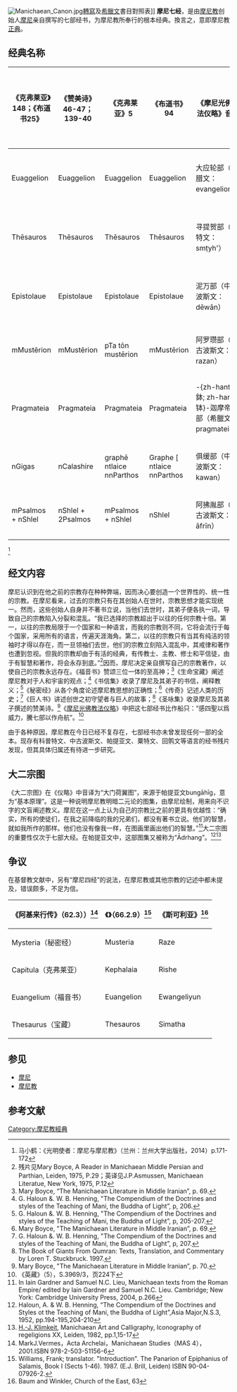 {{noteTA
|1=zh-hant:讚願經; zh-hans:赞愿经;
}}

[[File:Manichaean_Canon.jpg|thumb]][[羅馬化|轉寫]]及[[希臘文|希臘文]]書目對照表]]
'''摩尼七经'''，是由[[摩尼教|摩尼教]]创始人[[摩尼|摩尼]]亲自撰写的七部经书，为摩尼教所奉行的根本经典。換言之，意即摩尼教[[正典|正典]]。

== 经典名称 ==

{| class="wikitable"
|-
! 《克弗莱亚》148；《布道书25》 !! 《赞美诗》46-47；139-40 !! 《克弗莱亚》5 !! 《布道书》94 !! 《摩尼光佛教法仪略》音译 !! 《摩尼光佛教法仪略》意译 !! 现代翻译
|-
| Euaggelion || Euaggelion || Euaggelion || Euaggelion || 大应轮部（希腊文：evangelion） || [[彻尽万法根源智经|彻尽万法根源智经]] || 福音书
|-
| Thēsauros || Thēsauros || Thēsauros || Thēsauros || 寻提贺部（粟特文：smṭyh'）|| [[净命宝藏经|净命宝藏经]] || 生命宝藏
|-
| Epistolaue || Epistolaue || Epistolaue || Epistolaue || 泥万部（中古波斯文：dēwān） || [[律藏经|律藏经/药藏经]] || 书信集
|-
| mMustērion || mMustērion || pTa tōn mustērion || mMustērion || 阿罗瓒部（中古波斯文：razan）|| [[秘密法藏经|秘密法藏经]] || 秘密
|-
| Pragmateia || Pragmateia || Pragmateia || Pragmateia || -{zh-hant:鉢; zh-hans:钵}-迦摩帝夜部（希臘文：pragmateia）|| [[证明过去教经|证明过去教经]] || 传奇
|-
| nGigas || nCalashire || graphē ntlaice nnParthos || Graphe [ ntlaice nnParthos || 俱缓部（中古波斯文：kawan） || [[大力士经|大力士经]] || 巨人书
|-
| mPsalmos + nShlel || nShlel + 2Psalmos || mPsalmos  + nShlel || nShlel || 阿拂胤部（中古波斯文：āfrīn） || [[赞愿经|赞愿经]] || 圣咏集
|}
<ref>马小鹤：《光明使者：摩尼与摩尼教》（兰州：兰州大学出版社，2014）p.171-172</ref>

== 经文内容 ==

摩尼认识到在他之前的宗教存在种种弊端，因而决心要创造一个世界性的、统一性的宗教。在摩尼看来，过去的宗教只有在其创始人在世时，宗教思想才能实现统一。然而，这些创始人自身并不著书立说，当他们去世时，其弟子便各执一词，导致自己的宗教陷入分裂和混乱。“我已选择的宗教超出于以往的任何宗教十倍。第一，以往的宗教局限于一个国家和一种语言，而我的宗教则不同，它将会流行于每个国家，采用所有的语言，传遍天涯海角。第二，以往的宗教只有当其有纯洁的领袖时才得以存在，而一旦领袖们去世，他们的宗教立刻陷入混乱中，其戒律和著作也遭到忽视。但我的宗教却由于有活的经典，有传教士、主教、修士和平信徒，由于有智慧和著作，将会永存到底。”<ref>残片见Mary Boyce, A Reader in Manichaean Middle Persian and Parthian, Leiden, 1975, P.29；英译见J.P.Asmussen, Manichaean Literatue, New York, 1975, P.12</ref>因而，摩尼决定亲自撰写自己的宗教著作，以使自己的宗教永远存在。《福音书》赞颂三位一体的至高神；<ref>Mary Boyce, “The Manichaean Literature in Middle Iranian”, p. 69.</ref>《生命宝藏》阐述摩尼教对于人和宇宙的观点；<ref>G. Haloun &. W. B. Henning, "The Compendium of the Doctrines and styles of the Teaching of Mani, the Buddha of Light”, p, 206.</ref>《书信集》收录了摩尼及其弟子的书信，阐释教义；<ref>G. Haloun &. W. B. Henning, "The Compendium of the Doctrines and styles of the Teaching of Mani, the Buddha of Light”, p, 205-207.</ref>《秘密经》从各个角度论述摩尼教思想的正确性；<ref>Mary Boyce, "The Manichaean Literature in Middle Iranian”, p. 69.</ref>《传奇》记述人类的历史；<ref>G. Haloun &. W. B. Henning, "The Compendium of the Doctrines and styles of the Teaching of Mani, the Buddha of Light”, p, 207.</ref>《巨人书》讲述创世之初守望者与巨人的故事；<ref>The Book of Giants From Qumran: Texts, Translation, and Commentary by Loren T. Stuckbruck. 1997.</ref>《圣咏集》收录摩尼及其弟子撰述的赞美诗。<ref>Mary Boyce, "The Manichaean Literature in Middle Iranian”, p. 70.</ref>《[[摩尼光佛教法仪略|摩尼光佛教法仪略]]》中把这七部经书比作船只：“感四聖以爲威力，騰七部以作舟航”。<ref>《英藏》（5），S.3969/3，页224下</ref>

由于各种原因，摩尼教在今日已经不复存在，七部经书亦未曾发现任何一部的全本。现存有科普特文、中古波斯文、帕提亚文、粟特文、回鹘文等语言的经书残片发现，但其具体归属还有待进一步研究。

== 大二宗图 ==
{{Main|大二宗圖}}
《大二宗图》在《仪略》中音译为“大门荷翼图”，来源于帕提亚文bungāhīg，意为“基本原理”。这是一种说明摩尼教明暗二元论的图集，由摩尼绘制，用来向不识字的文盲阐述教义。摩尼在这一点上认为自己的宗教比之前的更具有优越性：“确实，所有的使徒们，在我之前降临的我的兄弟们，都没有著书立说。他们的智慧，就如我所作的那样。他们也没有像我一样，在图画里画出他们的智慧。”<ref>In Iain Gardner and Samuel N.C. Lieu, Manichaean texts from the Roman Empire/ edited by Iain Gardner and Samuel N.C. Lieu. Cambridge; New York: Cambridge University Press, 2004, p.266</ref>大二宗图的重要性仅次于七部大经。在帕提亚文中，这部图集又被称为“Ādrhang”。<ref>Haloun, A. & W. B. Henning, “The Compendium of the Doctrines and Styles ot the Teaching of Mani, the Buddha of Light”,Asia Major,N.S.3, 1952, pp.194-195,204-210</ref><ref>[[H.-J._Klimkeit|H.-J. Klimkeit]], Manichaean Art and Calligraphy, Iconography of regeligions XX, Leiden, 1982, pp.1,15-17</ref>

== 争议 ==

在基督教文献中，另有“摩尼四经”的说法，在摩尼教或其他宗教的记述中都未提及，错误颇多，不足为信。

{| class="wikitable"
|-
! {{link-en|赫格曼尼亚斯|Hegemonius}}《阿基来行传》（62.3））<ref>MarkJ.Vermes，Acta Archelai，Manichaean Studies（MAS 4），2001.ISBN 978-2-503-51156-6</ref> !! {{link-en|萨拉米斯的爱比法|Epiphanius of Salamis}}《{{link-en|良药宝箱|Panarion}}》（66.2.9）<ref>Williams, Frank; translator. "Introduction". The Panarion of Epiphanius of Salamis, Book I (Sects 1-46). 1987. (E.J. Brill, Leiden) ISBN 90-04-07926-2.</ref> !! {{link-en|巴尔库尼|Theodore Bar Konai}}《斯可利亚》<ref>Baum and Winkler, Church of the East, 63</ref>
|-
| Mysteria（秘密经） || Musteria || Raze
|-
| Capitula（克弗莱亚） || Kephalaia || Rishe
|-
| Euangelium（福音书） || Euangelion || Ewangeliyun
|-
| Thesaurus（宝藏） || Thesauros || Simatha
|}

== 参见 ==
*[[摩尼|摩尼]]
*[[摩尼教|摩尼教]]

== 参考文献 ==

{{Reflist|30em}}

{{摩尼教页脚}}

[[Category:摩尼教經典|Category:摩尼教經典]]